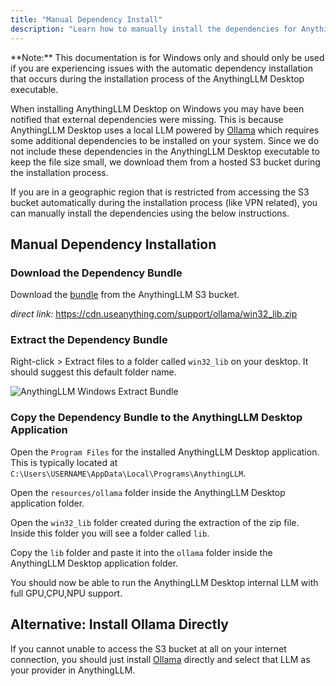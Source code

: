 ```yaml
---
title: "Manual Dependency Install"
description: "Learn how to manually install the dependencies for AnythingLLM Desktop on Windows"
---
```



<Callout type="warning" emoji="️⚠️">
  **Note:** This documentation is for Windows only and should only be used if
  you are experiencing issues with the automatic dependency installation that
  occurs during the installation process of the AnythingLLM Desktop executable.
</Callout>

When installing AnythingLLM Desktop on Windows you may have been notified that external dependencies were missing. This is because AnythingLLM Desktop uses a local LLM powered by [Ollama](https://ollama.com/) which requires some additional dependencies to be installed on your system.
Since we do not include these dependencies in the AnythingLLM Desktop executable to keep the file size small, we download them from a hosted S3 bucket during the installation process.

If you are in a geographic region that is restricted from accessing the S3 bucket automatically during the installation process (like VPN related), you can manually install the dependencies using the below instructions.

## Manual Dependency Installation

### Download the Dependency Bundle

Download the [bundle](https://cdn.useanything.com/support/ollama/win32_lib.zip) from the AnythingLLM S3 bucket.

_direct link:_ https://cdn.useanything.com/support/ollama/win32_lib.zip

### Extract the Dependency Bundle

Right-click > Extract files to a folder called `win32_lib` on your desktop. It should suggest this default folder name.

<Image
  src="/images/getting-started/installation/windows/extract.png"
  height={1080}
  width={1920}
  quality={100}
  alt="AnythingLLM Windows Extract Bundle"
/>

### Copy the Dependency Bundle to the AnythingLLM Desktop Application

Open the `Program Files` for the installed AnythingLLM Desktop application. This is typically located at `C:\Users\USERNAME\AppData\Local\Programs\AnythingLLM`.

Open the `resources/ollama` folder inside the AnythingLLM Desktop application folder.

Open the `win32_lib` folder created during the extraction of the zip file. Inside this folder you will see a folder called `lib`.

Copy the `lib` folder and paste it into the `ollama` folder inside the AnythingLLM Desktop application folder.

You should now be able to run the AnythingLLM Desktop internal LLM with full GPU,CPU,NPU support.

## Alternative: Install Ollama Directly

If you cannot unable to access the S3 bucket at all on your internet connection, you should just install [Ollama](https://ollama.com/) directly and select that LLM as your provider in AnythingLLM.
